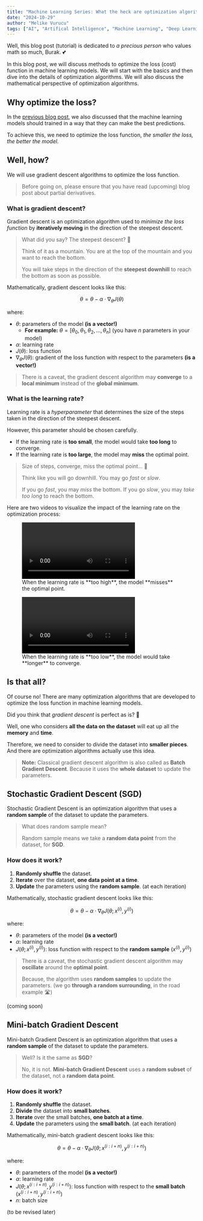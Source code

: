 ```yaml
---
title: "Machine Learning Series: What the heck are optimization algorithms?! — A Mathematical Perspective"
date: "2024-10-29"
author: "Melike Vurucu"
tags: ["AI", "Artifical Intelligence", "Machine Learning", "Deep Learning", "Machine Learning Series"]
---
```


Well, this blog post (tutorial) is dedicated to _a precious person_ who values math so much, Burak. 💕

In this blog post, we will discuss methods to optimize the loss (cost) function in machine learning models. We will start with the basics and then dive into the details of optimization algorithms. We will also discuss the mathematical perspective of optimization algorithms.

## Why optimize the loss?

In the [previous blog post](how-does-the-machine-learn), we also discussed that the machine learning models should trained in a way that they can make the best predictions. 

To achieve this, we need to optimize the loss function, _the smaller the loss, the better the model._

## Well, how?

We will use gradient descent algorithms to optimize the loss function.

> Before going on, please ensure that you have read (upcoming) blog post about partial derivatives.

### What is gradient descent?

Gradient descent is an optimization algorithm used to _minimize the loss function_ by **iteratively moving** in the direction of the steepest descent.

> What did you say? The steepest descent? 🤔
>
> Think of it as a mountain. You are at the top of the mountain and you want to reach the bottom. 
> 
> You will take steps in the direction of the **steepest downhill** to reach the bottom as soon as possible.

Mathematically, gradient descent looks like this:

$$
\theta = \theta - \alpha \cdot \nabla_{\theta} J(\theta)
$$

where:
- $\theta$: parameters of the model **(is a vector!)**
    - **For example:** $\theta = [\theta_0, \theta_1, \theta_2, \ldots, \theta_n]$ (you have $n$ parameters in your model)
- $\alpha$: learning rate
- $J(\theta)$: loss function
- $\nabla_{\theta} J(\theta)$: gradient of the loss function with respect to the parameters **(is a vector!)**

> There is a caveat, the gradient descent algorithm may **converge** to a **local minimum** instead of the **global minimum**.

### What is the learning rate?

Learning rate is a _hyperparameter_ that determines the size of the steps taken in the direction of the steepest descent.

However, this parameter should be chosen carefully.
- If the learning rate is **too small**, the model would take **too long** to converge.
- If the learning rate is **too large**, the model may **miss** the optimal point.

> Size of steps, converge, miss the optimal point... 🤔
>
> Think like you will go downhill. You may go _fast_ or _slow_.
>
> If you go _fast_, you may _miss_ the bottom. If you go _slow_, you may _take too long_ to reach the bottom.

Here are two videos to visualize the impact of the learning rate on the optimization process:

<figure style={{textAlign: "center", display: "flex", alignItems: "center", flexDirection: "column"}}>
    <video style={{width: "100%", maxWidth:"800px", height: "auto"}} controls>
        <source src="/videos/ai-series/machine-learning/optimization-algorithms/GradientDescentHighLR.mp4" type="video/mp4" />
        Your browser does not support the video tag
    </video>
    <figcaption style={{margin: 0}}>
        When the learning rate is **too high**, the model **misses** the optimal point.
    </figcaption>
</figure>

<figure style={{textAlign: "center", display: "flex", alignItems: "center", flexDirection: "column"}}>
    <video style={{width: "100%", maxWidth:"800px", height: "auto"}} controls>
        <source src="/videos/ai-series/machine-learning/optimization-algorithms/GradientDescentLowLR.mp4" type="video/mp4" />
        Your browser does not support the video tag
    </video>
    <figcaption style={{margin: 0}}>
        When the learning rate is **too low**, the model would take **longer** to converge.
    </figcaption>
</figure>

## Is that all?

Of course no! There are many optimization algorithms that are developed to optimize the loss function in machine learning models.

Did you think that _gradient descent_ is perfect as is? 🤔

Well, one who considers **all the data on the dataset** will eat up all the **memory** and **time**.

Therefore, we need to consider to divide the dataset into **smaller pieces**. And there are optimization algorithms actually use this idea.

> **Note:** Classical gradient descent algorithm is also called as **Batch Gradient Descent**. Because it uses the **whole dataset** to update the parameters.

## Stochastic Gradient Descent (SGD)

Stochastic Gradient Descent is an optimization algorithm that uses a **random sample** of the dataset to update the parameters.

> What does random sample mean?
>
> Random sample means we take a **random data point** from the dataset, for **SGD**.

### How does it work?

1. **Randomly shuffle** the dataset.
2. **Iterate** over the dataset, **one data point at a time**.
3. **Update** the parameters using the **random sample**. (at each iteration)

Mathematically, stochastic gradient descent looks like this:

$$
\theta = \theta - \alpha \cdot \nabla_{\theta} J(\theta; x^{(i)}, y^{(i)})
$$

where:
- $\theta$: parameters of the model **(is a vector!)**
- $\alpha$: learning rate
- $J(\theta; x^{(i)}, y^{(i)})$: loss function with respect to the **random sample** $(x^{(i)}, y^{(i)})$

> There is a caveat, the stochastic gradient descent algorithm may **oscillate** around the **optimal point**.
>
> Because, the algorithm uses **random samples** to update the parameters. (we go **through a random surrounding**, in the road example 🛣️)

(coming soon)

## Mini-batch Gradient Descent

Mini-batch Gradient Descent is an optimization algorithm that uses a **random sample** of the dataset to update the parameters.

> Well? Is it the same as **SGD**?
>
> No, it is not. **Mini-batch Gradient Descent** uses a **random subset** of the dataset, not a **random data point**.

### How does it work?

1. **Randomly shuffle** the dataset.
2. **Divide** the dataset into **small batches**.
3. **Iterate** over the small batches, **one batch at a time**.
4. **Update** the parameters using the **small batch**. (at each iteration)

Mathematically, mini-batch gradient descent looks like this:

$$
\theta = \theta - \alpha \cdot \nabla_{\theta} J(\theta; x^{(i:i+n)}, y^{(i:i+n)})
$$

where:
- $\theta$: parameters of the model **(is a vector!)**
- $\alpha$: learning rate
- $J(\theta; x^{(i:i+n)}, y^{(i:i+n)})$: loss function with respect to the **small batch** $(x^{(i:i+n)}, y^{(i:i+n)})$
- $n$: batch size

(to be revised later)